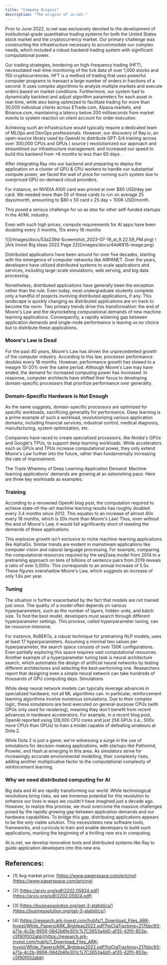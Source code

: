 ```yaml
---
title: "Company Origins"
description: "The origins of io.net."
---
```


Prior to June 2022, io.net was exclusively devoted to the development of institutional-grade quantitative trading systems for both the United States stock market and the cryptocurrency market. Our primary challenge was constructing the infrastructure necessary to accommodate our complex needs, which included a robust backend trading system with significant computational power.

Our trading strategies, bordering on high-frequency trading (HFT), necessitated real-time monitoring of the tick data of over 1,000 stocks and 150 cryptocurrencies. HFT is a method of trading that uses powerful computer programs to transact a large number of orders in fractions of a second. It uses complex algorithms to analyze multiple markets and execute orders based on market conditions. Furthermore, our system had to dynamically backtest and adjust algorithm parameters for each asset in real-time, while also being optimized to facilitate trading for more than 30,000 individual clients across ETrade.com, Alpaca.markets, and Binance.com, maintaining a latency below 200 milliseconds from market events to system reaction on client account for order execution.

Achieving such an infrastructure would typically require a dedicated team of MLOps and DevOps professionals. However, our discovery of Ray.io, an open-source library used by OpenAI to distribute GPT-3/4 training across over 300,000 CPUs and GPUs ( source ) revolutionized our approach and streamlined our infrastructure management. and increased our speed to build this backend from +6 months to less than 60 days .

After integrating Ray into our backend and preparing to deploy the application on a cluster of GPU & CPU workers to handle our substantial compute power, we faced the wall of price for running such system due to overpriced GPU on-demand cloud providers.

For instance, an NVIDIA A100 card was priced at over \$80 USD/day per card. We needed more than 50 of these cards to run on average 25 days/month, amounting to $80 x 50 card x 25 day = 100K USD/month.

This posed a serious challenge for us as also for other self-funded startups in the AI/ML industry.

Even with such high prices, compute requirements for AI apps have been doubling every 3 months, 10x every 18 months

<Frame>
![](/images/docs/53a239d-Screenshot_2023-07-19_at_9.22.59_PM.png) 
</Frame>

<Frame>
![Ark Invest Big ideas 2022 Page 22](/images/docs/44d6915-image.png)
</Frame>

Distributed applications have been around for over five decades, starting with the emergence of computer networks like ARPANET. Over the years, developers have utilized distributed systems to scale applications and services, including large-scale simulations, web serving, and big data processing.

Nonetheless, distributed applications have generally been the exception rather than the rule. Even today, most undergraduate students complete only a handful of projects involving distributed applications, if any. This landscape is quickly changing as distributed applications are on track to become the norm. Two primary trends drive this transformation: the end of Moore's Law and the skyrocketing computational demands of new machine learning applications. Consequently, a rapidly widening gap between application demands and single-node performance is leaving us no choice but to distribute these applications.

### Moore's Law is Dead

For the past 40 years, Moore's Law has driven the unprecedented growth of the computer industry. According to this law, processor performance doubles every 18 months. However, performance growth has slowed to a meagre 10-20% over the same period. Although Moore's Law may have ended, the demand for increased computing power has increased. In response, computer architects have shifted their focus to developing domain-specific processors that prioritize performance over generality.

### Domain-Specific Hardware is Not Enough

As the name suggests, domain-specific processors are optimized for specific workloads, sacrificing generality for performance. Deep learning is a prime example of such a workload, revolutionizing various application domains, including financial services, industrial control, medical diagnosis, manufacturing, system optimization, etc. 

Companies have raced to create specialized processors, like Nvidia's GPUs and Google's TPUs, to support deep learning workloads. While accelerators such as GPUs and TPUs increase computational power, they only extend Moore's Law further into the future, rather than fundamentally increasing the rate of improvement.

The Triple Whammy of Deep Learning Application Demand: Machine learning applications' demands are growing at an astonishing pace. Here are three key workloads as examples:

### Training

According to a renowned OpenAI blog post, the computation required to achieve state-of-the-art machine learning results has roughly doubled every 3.4 months since 2012. This equates to an increase of almost 40x every 18 months, which is 20x more than Moore's Law! Thus, even without the end of Moore's Law, it would fall significantly short of meeting the demands of these applications.

This explosive growth isn't exclusive to niche machine-learning applications like AlphaGo. Similar trends are evident in mainstream applications like computer vision and natural language processing. For example, comparing the computational resources required by the seq2seq model from 2014 to a pretraining approach on tens of billions of sentence pairs from 2019 reveals a ratio of over 5,000x. This corresponds to an annual increase of 5.5x. These figures overshadow Moore's Law, which suggests an increase of only 1.6x per year.

### Tuning

The situation is further exacerbated by the fact that models are not trained just once. The quality of a model often depends on various hyperparameters, such as the number of layers, hidden units, and batch size. To find the best model, developers must search through different hyperparameter settings. This process, called hyperparameter tuning, can be resource-intensive.

For instance, RoBERTa, a robust technique for pretraining NLP models, uses at least 17 hyperparameters. Assuming a minimal two values per hyperparameter, the search space consists of over 130K configurations. Even partially exploring this space requires vast computational resources. Another example of a hyperparameter tuning task is neural architecture search, which automates the design of artificial neural networks by testing different architectures and selecting the best-performing one. Researchers report that designing even a simple neural network can take hundreds of thousands of GPU computing days. Simulations

While deep neural network models can typically leverage advances in specialized hardware, not all ML algorithms can. In particular, reinforcement learning algorithms involve numerous simulations. Due to their complex logic, these simulations are best executed on general-purpose CPUs (with GPUs only used for rendering), meaning they don't benefit from recent advances in hardware accelerators. For example, in a recent blog post, OpenAI reported using 128,000 CPU cores and just 256 GPUs (i.e., 500x more CPUs than GPUs) to train a model capable of defeating amateurs at Dota 2.

While Dota 2 is just a game, we're witnessing a surge in the use of simulations for decision-making applications, with startups like Pathmind, Prowler, and Hash.ai emerging in this area. As simulators strive for increasingly accurate environmental modelling, their complexity rises, adding another multiplicative factor to the computational complexity of reinforcement learning.

### Why we need distributed computing for AI

Big data and AI are rapidly transforming our world. While technological revolutions bring risks, we see immense potential for this revolution to enhance our lives in ways we couldn't have imagined just a decade ago. However, to realize this promise, we must overcome the massive challenges posed by the rapidly growing gap between application demands and our hardware capabilities. To bridge this gap, distributing applications appears to be the only viable solution. This necessitates new software tools, frameworks, and curricula to train and enable developers to build such applications, marking the beginning of a thrilling new era in computing.

At io.net, we develop innovative tools and distributed systems like Ray to guide application developers into this new era.

## References:

- \[1] Avg market price: [https://www.paperspace.com/pricing](https://www.paperspace.com/pricing)

- \[2] [https://arxiv.org/pdf/2202.05924.pdf](https://arxiv.org/pdf/2202.05924.pdf)

- \[3] [https://businessolution.org/gpt-3-statistics/](https://businessolution.org/gpt-3-statistics/)

- \[4] [https://research.ark-invest.com/hubfs/1_Download_Files_ARK-Invest/White_Papers/ARK_BigIdeas2022.pdf?hsCtaTracking=217bbc93-a71a-4c2b-9959-0842b6fe301c%7C2653a4d0-af35-42f0-853a-c5f90f002abb](https://research.ark-invest.com/hubfs/1_Download_Files_ARK-Invest/White_Papers/ARK_BigIdeas2022.pdf?hsCtaTracking=217bbc93-a71a-4c2b-9959-0842b6fe301c%7C2653a4d0-af35-42f0-853a-c5f90f002abb)

